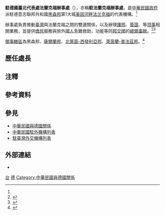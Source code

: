 {{NoteTA
|G1=德國地名
|1=zh-hans:台; zh-hant:臺;
}}
{{infobox Organization
|name                = 駐德國臺北代表處法蘭克福辦事處
|native_name         = {{lang|de|Taipeh Vertretung in der Bundesrepublik Deutschland, Büro Frankfurt am Main}}
|image               = 
|size                = 
|formation           = 
|type                = {{Flagicon|ROC}} [[中華民國駐外機構列表|駐外辦事處]]{{Small|（實質[[總領事館|總領事館]]）}}
|status              = 
|registration_id     = 
|leader_title        = 处长
|leader_name         = [[張維達|張維達]] {{Small|[[领事|总领事]]}}{{noteTag|2012年9月，中華民國外交部為統一駐外人員內部職稱，明定大使館、代表處設大使、公使，代表處對外仍稱代表、副代表；辦事處設總領事、副總領事，對外仍稱處長、副處長。<ref>{{Cite web |url = https://tw.news.yahoo.com/%E7%B5%B1-%E5%90%8D%E7%A8%B1-%E4%BB%A3%E8%A1%A8%E5%B0%8D%E5%85%A7%E7%A8%B1%E5%A4%A7%E4%BD%BF-133312149.html |author = 陳培煌 |date = 2012-08-31 |title = 統一名稱 代表對內稱大使 |publisher = [[Yahoo!奇摩|Yahoo!奇摩]]引用[[中央通訊社|中央通訊社]]}}</ref><br>代表處館長為特任或簡任第十三職等至第十四職等者任大使銜代表、簡任第十二職等至第十三職等者任公使銜代表；辦事處長為簡任第十二職等任總領事銜處長。<ref>{{Cite web |url = https://law.moj.gov.tw/LawClass/LawAll.aspx?PCode=E0000017 |date = 2018-06-13 |title = 駐外機構組織通則 |publisher = 全國法規資料庫}}</ref>}}<ref name="駐外館處"/>
|leader_title2       = 
|leader_name2        = 
|headquarters        = Friedrichstrasse 2-6, 60323 Frankfurt, Germany<ref name="駐外館處"/><br>{{coord|50.12209|8.667663|type:landmark|display=inline,title}}
|num_members         = 
|region_served       = {{DEU}}中西部
|parent_organization = [[File:ROC_Ministry_of_Foreign_Affairs_Emblem.svg|15px]] [[駐德國台北代表處|駐德國臺北代表處]]
|website             = {{URL|https://www.roc-taiwan.org/defra/index.html|www.roc-taiwan.org/defra}}
}}

'''駐德國臺北代表處法蘭克福辦事處'''（{{lang-de|Taipeh Vertretung in der Bundesrepublik Deutschland, Büro Frankfurt am Main}}），亦稱'''駐法蘭克福辦事處'''，是[[中華民國政府|中華民國政府]]派駐德意志聯邦共和國[[黑森|黑森邦]]第1大城[[美因河畔法兰克福|美因河畔法兰克福]]的代表機構。<ref name="駐外館處"/>

辦事處負責推動[[臺灣|臺灣]]與法蘭克福之間的雙邊關係，以及辦理[[中華民國護照|護照]]、[[中華民國簽證政策|簽證]]、{{Link-en|文件證明|Documentary evidence}}等[[领事|领事]]相關業務，並提供[[华裔德国人|僑民]]服務與旅外[[中華民國國民|國人]]急難救助，功能等同[[中華民國建交列表|邦交國]]的[[领事馆|總領事館]]。<ref>{{Cite web |url = https://www.roc-taiwan.org/defra/cat/15.html |title = 領務 |publisher = 中華民國駐外單位聯合網站}}</ref><ref name="駐外館處">{{Cite web |url = https://www.mofa.gov.tw/OverseasOffice_Content.aspx?n=168&sms=87&s=127&os=95 |title = 駐外館處 |publisher = [[中華民國外交部|中華民國外交部]]}}</ref>

[[領事轄區|領事轄區]]為黑森邦、[[薩爾蘭|薩爾蘭邦]]、[[北莱茵-威斯特法伦|北萊茵-西發利亞邦]]、[[莱茵兰-普法尔茨|萊茵蘭-普法茲邦]]。<ref>{{Cite web |url = https://www.boca.gov.tw/sp-foof-countrycp-03-281-4373b-03-1.html |title = 駐館位置及聯絡資訊 |publisher = [[外交部領事事務局|外交部領事事務局]]}}</ref>

==歷任處長==
{{main|中華民國駐德國臺北代表處法蘭克福辦事處處長列表}}

==注釋==
{{noteFoot}}

==參考資料==
{{reflist}}

==參見==
{{Portal box|國際關係|中華民國|德國|image2=Flag of the Republic of China.svg}}
*[[中華民國與德國關係|中華民國與德國關係]]
*[[中華民國駐外機構列表|中華民國駐外機構列表]]
*[[駐臺灣外交機構列表|駐臺灣外交機構列表]]

==外部連結==
* {{facebook|Taiwan.Frankfurt|駐德國臺北代表處法蘭克福辦事處}}

{{中華民國駐外機構}}

[[Category:駐法蘭克福外交代表機構|台]]
[[Category:中華民國駐外領事館|德]]
[[Category:中華民國與德國關係|Category:中華民國與德國關係]]